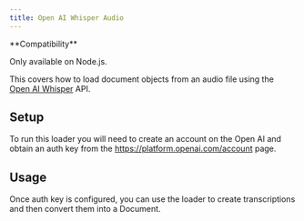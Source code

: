 ```yaml
---
title: Open AI Whisper Audio
---
```


<Tip>
**Compatibility**

Only available on Node.js.
</Tip>

This covers how to load document objects from an audio file using the [Open AI Whisper](https://platform.openai.com/docs/guides/speech-to-text) API.

## Setup

To run this loader you will need to create an account on the Open AI and obtain an auth key from the https://platform.openai.com/account page.

## Usage

Once auth key is configured, you can use the loader to create transcriptions and then convert them into a Document.


<OpenaiWhisperAudio />
